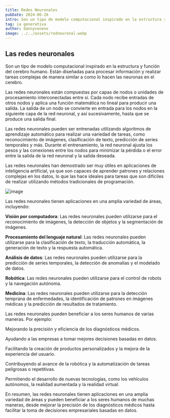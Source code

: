```yaml
---
title: Redes Neuronales
pubDate: 2024-06-26
intro: Son un tipo de modelo computacional inspirado en la estructura y función del cerebro humano.
tag: ia generativa
author: dannyveneno
image: ../../assets/redneuronal.webp
---
```



## Las redes neuronales

Son un tipo de modelo computacional inspirado en la estructura y función del cerebro humano. Están diseñadas para procesar información y realizar tareas complejas de manera similar a como lo hacen las neuronas en el cerebro.

Las redes neuronales están compuestas por capas de nodos o unidades de procesamiento interconectadas entre sí. Cada nodo recibe entradas de otros nodos y aplica una función matemática no lineal para producir una salida. La salida de un nodo se convierte en entrada para los nodos en la siguiente capa de la red neuronal, y así sucesivamente, hasta que se produce una salida final.

Las redes neuronales pueden ser entrenadas utilizando algoritmos de aprendizaje automático para realizar una variedad de tareas, como reconocimiento de imágenes, clasificación de texto, predicción de series temporales y más. Durante el entrenamiento, la red neuronal ajusta los pesos y las conexiones entre los nodos para minimizar la pérdida o el error entre la salida de la red neuronal y la salida deseada.

Las redes neuronales han demostrado ser muy útiles en aplicaciones de inteligencia artificial, ya que son capaces de aprender patrones y relaciones complejas en los datos, lo que las hace ideales para tareas que son difíciles de realizar utilizando métodos tradicionales de programación.

![image](https://cdn.leonardo.ai/users/d6fe8fa7-446b-4d56-bf2d-c13b01abb6d4/generations/490d52e5-93a9-4653-9b4b-12d1a7af8ac3/Default_red_neuronal_3d_1.jpg)

Las redes neuronales tienen aplicaciones en una amplia variedad de áreas, incluyendo:

**Visión por computadora**: Las redes neuronales pueden utilizarse para el reconocimiento de imágenes, la detección de objetos y la segmentación de imágenes.

**Procesamiento del lenguaje natural**: Las redes neuronales pueden utilizarse para la clasificación de texto, la traducción automática, la generación de texto y la respuesta automática.

**Análisis de datos**: Las redes neuronales pueden utilizarse para la predicción de series temporales, la detección de anomalías y el modelado de datos.

**Robótica**: Las redes neuronales pueden utilizarse para el control de robots y la navegación autónoma.

**Medicina**: Las redes neuronales pueden utilizarse para la detección temprana de enfermedades, la identificación de patrones en imágenes médicas y la predicción de resultados de tratamiento.

Las redes neuronales pueden beneficiar a los seres humanos de varias maneras. Por ejemplo:

Mejorando la precisión y eficiencia de los diagnósticos médicos.

Ayudando a las empresas a tomar mejores decisiones basadas en datos.

Facilitando la creación de productos personalizados y la mejora de la experiencia del usuario.

Contribuyendo al avance de la robótica y la automatización de tareas peligrosas o repetitivas.

Permitiendo el desarrollo de nuevas tecnologías, como los vehículos autónomos, la realidad aumentada y la realidad virtual.

En resumen, las redes neuronales tienen aplicaciones en una amplia variedad de áreas y pueden beneficiar a los seres humanos de muchas maneras, desde mejorar la precisión de los diagnósticos médicos hasta facilitar la toma de decisiones empresariales basadas en datos.
